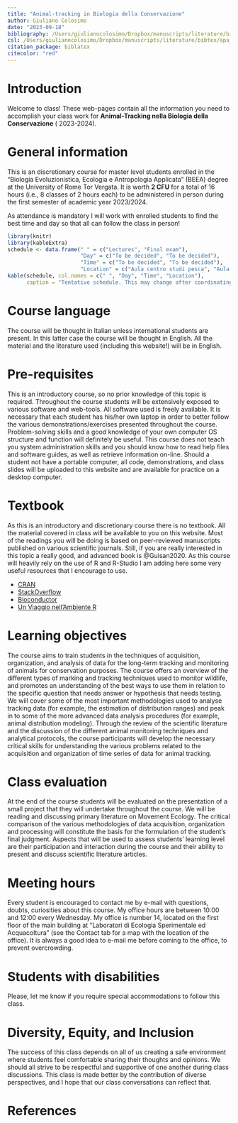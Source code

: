 ```yaml
---
title: "Animal-tracking in Biologia della Conservazione"
author: Giuliano Colosimo
date: "2023-09-18"
bibliography: /Users/giulianocolosimo/Dropbox/manuscripts/literature/bibtex/comprehensive_database.bib
csl: /Users/giulianocolosimo/Dropbox/manuscripts/literature/bibtex/apa_5th_edition.csl
citation_package: biblatex
citecolor: "red"
---
```


# Introduction

Welcome to class! These web-pages contain all the information you need to accomplish your class work for  **Animal-Tracking nella Biologia della Conservazione** ( 2023-2024).

# General information

This is an discretionary course for master level students enrolled in the "Biologia Evoluzionistica, Ecologia e Antropologia Applicata" (BEEA) degree at the University of Rome Tor Vergata. It is worth **2 CFU** for a total of 16 hours (i.e., 8 classes of 2 hours each) to be administered in person during the first semester of academic year 2023/2024.


::: callout-note
As attendance is mandatory I will work with enrolled students to find the best time and day so that all can follow the class in person! 
:::


```r
library(knitr)
library(kableExtra)
schedule <- data.frame(" " = c("Lectures", "Final exam"),
                       "Day" = c("To be decided", "To be decided"),
                       "Time" = c("To be decided", "To be decided"),
                       "Location" = c("Aula centro studi pesca", "Aula centro studi pesca"))
kable(schedule, col.names = c(" ", "Day", "Time", "Location"),
      caption = "Tentative schedule. This may change after coordinating with the students on the best time/day for classes.")
```

# Course language

The course will be thought in Italian unless international students are present. In this latter case the course will be thought in English. All the material and the literature used (including this website!) will be in English.

# Pre-requisites

This is an introductory course, so no prior knowledge of this topic is required. Throughout the course students will be extensively exposed to various software and web-tools. All software used is freely available. It is necessary that each student has his/her own laptop in order to better follow the various demonstrations/exercises presented throughout the course. Problem-solving skills and a good knowledge of your own computer OS structure and function will definitely be useful. This course does not teach you system administration skills and you should know how to read help files and software guides, as well as retrieve information on-line. Should a student not have a portable computer, all code, demonstrations, and class slides will be uploaded to this website and are available for practice on a desktop computer.

# Textbook

As this is an introductory and discretionary course there is no textbook. All the material covered in class will be available to you on this website. Most of the readings you will be doing is based on peer-reviewed manuscripts published on various scientific journals. Still, if you are really interested in this topic a really good, and advanced book is @Guisan2020. As this course will heavily rely on the use of R and R-Studio I am adding here some very useful resources that I encourage to use.

-   [CRAN](https://cran.r-project.org)
-   [StackOverflow](https://stackoverflow.com)
-   [Bioconductor](http://www.bioconductor.org)
-   [Un Viaggio nell'Ambiente R](https://tommaso-russo.github.io/libroR/index.html)

# Learning objectives

The course aims to train students in the techniques of acquisition, organization, and analysis of data for the long-term tracking and monitoring of animals for conservation purposes. The course offers an overview of the different types of marking and tracking techniques used to monitor wildlife, and promotes an understanding of the best ways to use them in relation to the specific question that needs answer or hypothesis that needs testing. We will cover some of the most important methodologies used to analyse tracking data (for example, the estimation of distribution ranges) and peak in to some of the more advanced data analysis procedures (for example, animal distribution modeling). Through the review of the scientific literature and the discussion of the different animal monitoring techniques and analytical protocols, the course participants will develop the necessary critical skills for understanding the various problems related to the acquisition and organization of time series of data for animal tracking.

# Class evaluation

At the end of the course students will be evaluated on the presentation of a small project that they will undertake throughout the course. We will be reading and discussing primary literature on Movement Ecology. The critical comparison of the various methodologies of data acquisition, organization and processing will constitute the basis for the formulation of the student's final judgment. Aspects that will be used to assess students' learning level are their participation and interaction during the course and their ability to present and discuss scientific literature articles.

# Meeting hours

Every student is encouraged to contact me by e-mail with questions, doubts, curiosities about this course. My office hours are between 10:00 and 12:00 every Wednesday. My office is number 14, located on the first floor of the main building at "Laboratori di Ecologia Sperimentale ed Acquacoltura" (see the Contact tab for a map with the location of the office). It is always a good idea to e-mail me before coming to the office, to prevent overcrowding.

# Students with disabilities

Please, let me know if you require special accommodations to follow this class.

# Diversity, Equity, and Inclusion

The success of this class depends on all of us creating a safe environment where students feel comfortable sharing their thoughts and opinions. We should all strive to be respectful and supportive of one another during class discussions. This class is made better by the contribution of diverse perspectives, and I hope that our class conversations can reflect that.

# References
